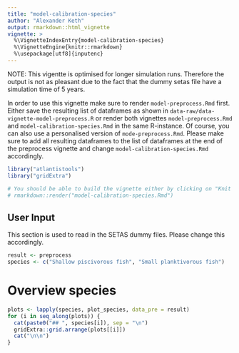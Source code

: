 ```yaml
---
title: "model-calibration-species"
author: "Alexander Keth"
output: rmarkdown::html_vignette
vignette: >
  %\VignetteIndexEntry{model-calibration-species}
  %\VignetteEngine{knitr::rmarkdown}
  %\usepackage[utf8]{inputenc}
---
```


NOTE: This vigentte is optimised for longer simulation runs. Therefore the output is not as pleasant
due to the fact that the dummy setas file have a simulation time of 5 years.

In order to use this vignette make sure to render `model-preprocess.Rmd` first. Either save the resulting
list of dataframes as shown in `data-raw/data-vignette-model-preprocess.R` or render both vignettes
`model-preprocess.Rmd` and `model-calibration-species.Rmd` in the same R-instance. Of course,  you can also use 
a personalised version of `mode-preprocess.Rmd`. Please make sure to add all resulting dataframes
to the list of dataframes at the end of the preprocess vignette and change `model-calibration-species.Rmd` accordingly.

```r
library("atlantistools")
library("gridExtra")

# You should be able to build the vignette either by clicking on "Knit PDF" in RStudio or with
# rmarkdown::render("model-calibration-species.Rmd")
```

## User Input
This section is used to read in the SETAS dummy files. Please change this accordingly.

```r
result <- preprocess
species <- c("Shallow piscivorous fish", "Small planktivorous fish")
```


# Overview species 

```r
plots <- lapply(species, plot_species, data_pre = result)
for (i in seq_along(plots)) {
  cat(paste0("## ", species[i]), sep = "\n")
  gridExtra::grid.arrange(plots[[i]])
  cat("\n\n")
}
```









